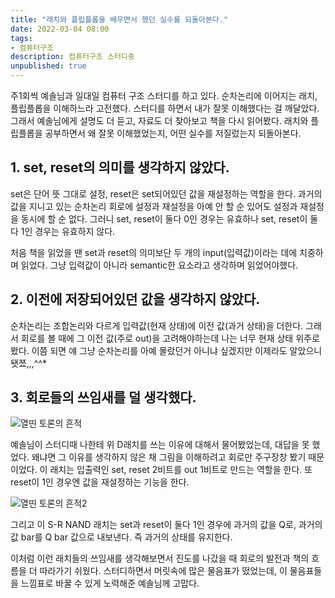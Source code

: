 ```yaml
---
title: "래치와 플립플롭을 배우면서 했던 실수를 되돌아본다."
date: 2022-03-04 08:00
tags:
- 컴퓨터구조
description: 컴퓨터구조 스터디중
unpublished: true
---
```


주1회씩 예솔님과 일대일 컴퓨터 구조 스터디를 하고 있다. 순차논리에 이어지는 래치, 플립플롭을 이해하느라 고전했다.
스터디를 하면서 내가 잘못 이해했다는 걸 깨달았다. 그래서 예솔님에게 설명도 더 듣고, 자료도 더 찾아보고 책을 다시 읽어봤다.
래치와 플립플롭을 공부하면서 왜 잘못 이해했었는지, 어떤 실수를 저질렀는지 되돌아본다.

## 1. set, reset의 의미를 생각하지 않았다.

set은 단어 뜻 그대로 설정, reset은 set되어있던 값을 재설정하는 역할을 한다.
과거의 값을 지니고 있는 순차논리 회로에 설정과 재설정을 아예 안 할 순 있어도 설정과 재설정을 동시에 할 순 없다. 그러니 set, reset이 둘다 0인 경우는 유효하나 set, reset이 둘다 1인 경우는 유효하지 않다.

처음 책을 읽었을 땐 set과 reset의 의미보단 두 개의 input(입력값)이라는 데에 치중하며 읽었다. 그냥 입력값이 아니라 semantic한 요소라고 생각하며 읽었어야했다.

## 2. 이전에 저장되어있던 값을 생각하지 않았다.

순차논리는 조합논리와 다르게 입력값(현재 상태)에 이전 값(과거 상태)을 더한다.
그래서 회로를 볼 때에 그 이전 값(주로 out)을 고려해야하는데 나는 너무 현재 상태 위주로 봤다.
이쯤 되면 얘 그냥 순차논리를 아예 몰랐던거 아니냐 싶겠지만 이제라도 알았으니 됏쬬,,,^^*

## 3. 회로들의 쓰임새를 덜 생각했다.

![열띤 토론의 흔적](/images/blog/2203/ca31.jpg)

예솔님이 스터디때 나한테 위 D래치를 쓰는 이유에 대해서 물어봤었는데, 대답을 못 했었다. 왜냐면 그 이유를 생각하지 않은 채 그림을 이해하려고 회로만 주구장창 봤기 때문이었다.
이 래치는 입출력인 set, reset 2비트를 out 1비트로 만드는 역할을 한다. 또 reset이 1인 경우엔 값을 재설정하는 기능을 한다.

![열띤 토론의 흔적2](/images/blog/2203/ca32.jpg)

그리고 이 S-R NAND 래치는 set과 reset이 둘다 1인 경우에 과거의 값을 Q로, 과거의 값 bar를 Q bar 값으로 내보낸다. 즉 과거의 상태를 유지한다.

이처럼 이런 래치들의 쓰임새를 생각해보면서 진도를 나갔을 때 회로의 발전과 책의 흐름을 더 따라가기 쉬웠다.
스터디하면서 머릿속에 많은 물음표가 떴었는데, 이 물음표들을 느낌표로 바꿀 수 있게 노력해준 예솔님께 고맙다.
